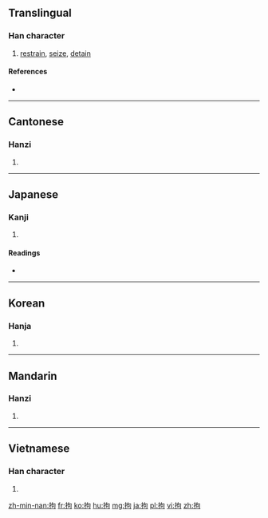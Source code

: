 ==Translingual==

===Han character===
{{Han char|rn=64|rad=手|as=05|sn=8|four=5702<sub>0</sub>|canj=手心口 (QPR)|ids=⿰[[扌]][[句]]}}

# [[restrain]], [[seize]], [[detain]]

====References====
* {{Han ref|kx=0426.050|dkj=11963|dj=0774.070|hdz=31856.010|uh=62D8|ud=25304|bh=A9EB|bd=43499}}

----

==Cantonese==

===Hanzi===
{{yue-hanzi|jyut=[[keoi1]]|y=keui1}}

# {{defn|lang=yue|sort=手05}}

----

==Japanese==

===Kanji===
{{ja-kanji|grade=c|rs=手05}}

# {{defn|lang=ja|sort=手05}}

====Readings====
* {{ja-readings|on=[[こう]] (kō), [[く]] (ku)|kun=[[とどめる]] (todomeru), [[とらえる]] (toraeru), [[かかわる]] (kakawaru)}}

----

==Korean==

===Hanja===
{{ko-hanja|hangeul=구|eumhun=|rv=gu|mr=ku|y=kwu}}

# {{defn|lang=ko|sort=手05}}

----

==Mandarin==

===Hanzi===
{{cmn-hanzi|pin=[[jū]] ([[ju1]]), [[gōu]] ([[gou1]])|wg=chü<sup>1</sup>, kou<sup>1</sup>}}

# {{defn|lang=cmn|sort=手05}}

----

==Vietnamese==

===Han character===
{{vi-readings|rs=手05| hanviet = câu}}

# {{defn|lang=vi|sort=手05}}

[[zh-min-nan:拘]]
[[fr:拘]]
[[ko:拘]]
[[hu:拘]]
[[mg:拘]]
[[ja:拘]]
[[pl:拘]]
[[vi:拘]]
[[zh:拘]]
